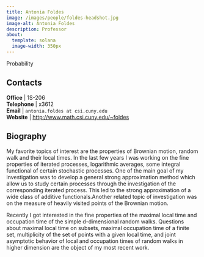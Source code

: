```yaml
---
title: Antonia Foldes
image: /images/people/foldes-headshot.jpg
image-alt: Antonia Foldes
description: Professor
about:
  template: solana
  image-width: 350px
---
```



Probability


## Contacts

<i class="bi bi-door-open"></i> **Office** | 1S-206 <br/>
<i class="bi bi-telephone"></i> **Telephone** | x3612 <br/>
<i class="bi bi-mailbox"></i> **Email** | `antonia.foldes at csi.cuny.edu` <br/>
<i class="bi bi-x-diamond"></i> **Website**  | [http://www.math.csi.cuny.edu/~foldes](http://www.math.csi.cuny.edu/~foldes) <br/>

## Biography

My favorite topics of interest are the properties of Brownian motion,
random walk and their local times.  In the last few years I was
working on the fine properties of iterated processes, logarithmic
averages, some integral functional of certain stochastic
processes. One of the main goal of my investigation was to develop a
general strong approximation method which allow us to study certain
processes through the investigation of the corresponding iterated
process. This led to the strong approximation of a wide class of
additive functionals.Another related topic of investigation was on
the measure of heavily visited points of the Brownian motion.

Recently I got interested in the fine properties of the maximal local
time and occupation time of the simple d-dimensional random
walks. Questions about maximal local time on subsets, maximal
occupation time of a finite set, multiplicity of the set of points
with a given local time, and joint asymptotic behavior of local and
occupation times of random walks in higher dimension are the object of
my most recent work.


